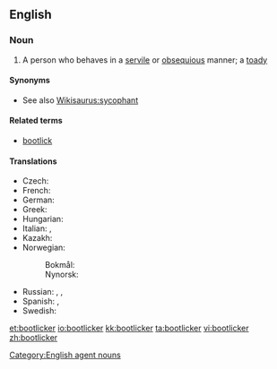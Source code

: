 ==English==

===Noun===
{{en-noun}}

# A person who behaves in a [[servile]] or [[obsequious]] manner; a [[toady]]

====Synonyms====
* See also [[Wikisaurus:sycophant]]

====Related terms====
* [[bootlick]]

====Translations====
{{trans-top|bootlick}}
* Czech: {{t|cs|patolízal|m}}
* French: {{t+|fr|lèche-bottes|m|f}}
* German: {{t+|de|Speichellecker|m}}
* Greek: {{t|el|γλύφτης|m|tr=gliftis}}
* Hungarian: {{t|hu|talpnyaló}}
* Italian: {{t+|it|ruffiano|m}}, {{t|it|leccapiedi}}
* Kazakh: {{t|kk|жарбақ|tr=jarbaq|sc=Cyrl}}
* Norwegian:
*: Bokmål: {{t+|no|spyttslikker|m}}
*: Nynorsk: {{t|nn|spyttslikkar|m}}
{{trans-mid}}
* Russian: {{t+|ru|подхалим|m|sc=Cyrl|tr=podxalím}}, {{t+|ru|льстец|m|sc=Cyrl|tr=l'stec}}, {{t+|ru|лизоблюд|m|sc=Cyrl|tr=lizobljúd}}
* Spanish: {{t+|es|zalamero|m}},  {{t|es|zalamera|f}}
* Swedish: {{t+|sv|rövslickare|c}}
{{trans-bottom}}

[[Category:English agent nouns]]

[[et:bootlicker]]
[[io:bootlicker]]
[[kk:bootlicker]]
[[ta:bootlicker]]
[[vi:bootlicker]]
[[zh:bootlicker]]